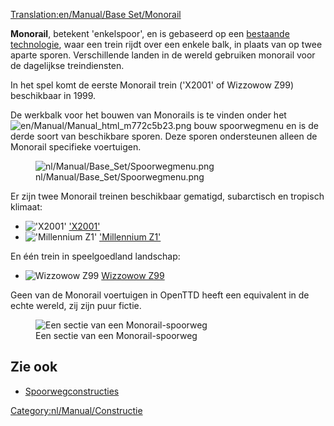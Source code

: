 [[Translation:en/Manual/Base Set/Monorail]]
{{nl/Manual/Base Set/Typen spoorweg}}

'''Monorail''', betekent 'enkelspoor', en is gebaseerd op een [https://www.wikipedia.org/wiki/monorail bestaande technologie], waar een trein rijdt over een enkele balk, in plaats van op twee aparte sporen. Verschillende landen in de wereld gebruiken monorail voor de dagelijkse treindiensten.

In het spel komt de eerste Monorail trein ('X2001' of Wizzowow Z99) beschikbaar in 1999.

De werkbalk voor het bouwen van Monorails is te vinden onder het [[File:en/Manual/Manual html m772c5b23.png]] bouw spoorwegmenu en is de derde soort van beschikbare sporen. Deze sporen ondersteunen alleen de Monorail specifieke voertuigen.

[[File:nl/Manual/Base Set/Spoorwegmenu.png|none]]

Er zijn twee Monorail treinen beschikbaar gematigd, subarctisch en tropisch klimaat:
*[[File:en/Manual/Base Set/Trains/X2001.png|'X2001']] [[nl/Manual/Base Set/Trains/X2001|'X2001']]
*[[File:en/Manual/Base Set/Trains/Millenniumz1.png|'Millennium Z1']] [[nl/Manual/Base Set/Trains/Millennium Z1|'Millennium Z1']]
En één trein in speelgoedland landschap:
*[[File:en/Manual/Base Set/Trains/Wizzowowz99.png|Wizzowow Z99]] [[nl/Manual/Base Set/Trains/Wizzowow Z99|Wizzowow Z99]]

Geen van de Monorail voertuigen in OpenTTD heeft een equivalent in de echte wereld, zij zijn puur fictie.

[[File:en/Manual/Base Set/MonorialTemp.png|none|frame|Een sectie van een Monorail-spoorweg]]

==Zie ook==
*[[nl/Manual/Spoorwegconstructies|Spoorwegconstructies]]

[[Category:nl/Manual/Constructie]]
